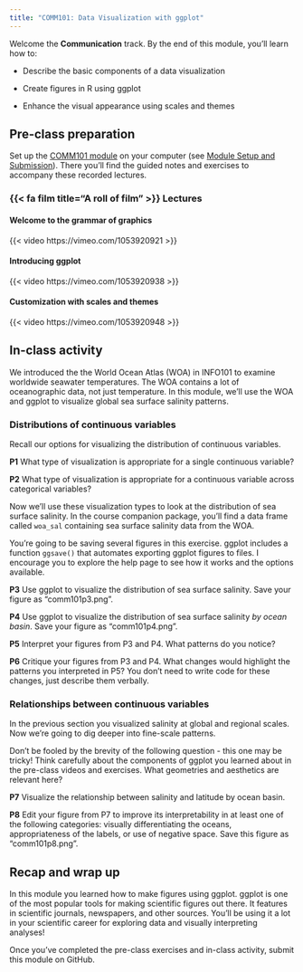 ```yaml
---
title: "COMM101: Data Visualization with ggplot"
---
```


Welcome the **Communication** track. By the end of this module, you'll learn how to:

-   Describe the basic components of a data visualization

-   Create figures in R using ggplot

-   Enhance the visual appearance using scales and themes

## Pre-class preparation

Set up the [COMM101 module](https://github.com/MarineCS-100B/comm101) on your computer (see [Module Setup and Submission](../../../modules.html)). There you'll find the guided notes and exercises to accompany these recorded lectures.

### {{< fa film title="A roll of film" >}} Lectures

#### Welcome to the grammar of graphics

{{< video https://vimeo.com/1053920921 >}}

#### Introducing ggplot

{{< video https://vimeo.com/1053920938 >}}

#### Customization with scales and themes

{{< video https://vimeo.com/1053920948 >}}

## In-class activity

We introduced the the World Ocean Atlas (WOA) in INFO101 to examine worldwide seawater temperatures. The WOA contains a lot of oceanographic data, not just temperature. In this module, we'll use the WOA and ggplot to visualize global sea surface salinity patterns.

### Distributions of continuous variables

Recall our options for visualizing the distribution of continuous variables.

**P1** What type of visualization is appropriate for a single continuous variable?

**P2** What type of visualization is appropriate for a continuous variable across categorical variables?

Now we'll use these visualization types to look at the distribution of sea surface salinity. In the course companion package, you'll find a data frame called `woa_sal` containing sea surface salinity data from the WOA.

::: callout-tip
You're going to be saving several figures in this exercise. ggplot includes a function `ggsave()` that automates exporting ggplot figures to files. I encourage you to explore the help page to see how it works and the options available.
:::

**P3** Use ggplot to visualize the distribution of sea surface salinity. Save your figure as "comm101p3.png".

**P4** Use ggplot to visualize the distribution of sea surface salinity *by ocean basin*. Save your figure as "comm101p4.png".

**P5** Interpret your figures from P3 and P4. What patterns do you notice?

**P6** Critique your figures from P3 and P4. What changes would highlight the patterns you interpreted in P5? You don't need to write code for these changes, just describe them verbally.

### Relationships between continuous variables

In the previous section you visualized salinity at global and regional scales. Now we're going to dig deeper into fine-scale patterns.

::: callout-note
Don't be fooled by the brevity of the following question - this one may be tricky! Think carefully about the components of ggplot you learned about in the pre-class videos and exercises. What geometries and aesthetics are relevant here?
:::

**P7** Visualize the relationship between salinity and latitude by ocean basin.

**P8** Edit your figure from P7 to improve its interpretability in at least one of the following categories: visually differentiating the oceans, appropriateness of the labels, or use of negative space. Save this figure as "comm101p8.png".

## Recap and wrap up

In this module you learned how to make figures using ggplot. ggplot is one of the most popular tools for making scientific figures out there. It features in scientific journals, newspapers, and other sources. You'll be using it a lot in your scientific career for exploring data and visually interpreting analyses!

Once you've completed the pre-class exercises and in-class activity, submit this module on GitHub.
